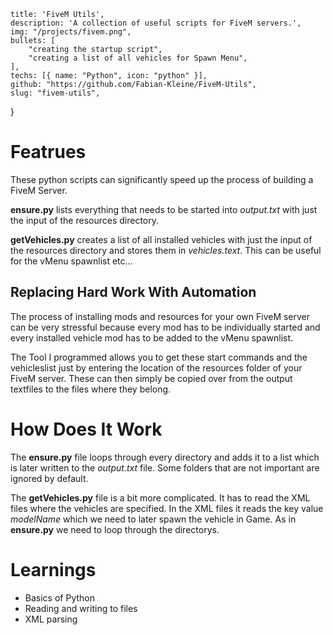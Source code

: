     title: 'FiveM Utils',
    description: 'A collection of useful scripts for FiveM servers.',
    img: "/projects/fivem.png",
    bullets: [
        "creating the startup script",
        "creating a list of all vehicles for Spawn Menu",
    ],
    techs: [{ name: "Python", icon: "python" }],
    github: "https://github.com/Fabian-Kleine/FiveM-Utils",
    slug: "fivem-utils",
}

# Featrues 

These python scripts can significantly speed up the process of building a FiveM Server.

**ensure.py** lists everything that needs to be started into *output.txt* with just the input of the resources directory.

**getVehicles.py** creates a list of all installed vehicles with just the input of the resources directory and stores them in *vehicles.text*. This can be useful for the vMenu spawnlist etc...

## Replacing Hard Work With Automation

The process of installing mods and resources for your own FiveM server can be very stressful because every mod has to be individually started and every installed vehicle mod has to be added to the vMenu spawnlist.

The Tool I programmed allows you to get these start commands and the vehicleslist just by entering the location of the resources folder of your FiveM server. These can then simply be copied over from the output textfiles to the files where they belong.

# How Does It Work

The **ensure.py** file loops through every directory and adds it to a list which is later written to the *output.txt* file. Some folders that are not important are ignored by default.

The **getVehicles.py** file is a bit more complicated. It has to read the XML files where the vehicles are specified. In the XML files it reads the key value *modelName* which we need to later spawn the vehicle in Game. As in **ensure.py** we need to loop through the directorys.

# Learnings

- Basics of Python
- Reading and writing to files
- XML parsing